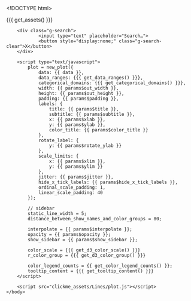 <!DOCTYPE html>
<html>
    <head>
        <meta http-equiv="Content-Type" content="text/html; charset=utf-8"/>
        <base target="_blank"> <!-- open all links on a new tab -->

        <title>{{{ params$title }}}</title>

        {{{ get_assets() }}}

        <style>
            text{
                font-family: {{{ params$font }}};
            }
        </style>
    </head>

    <body>

        <div class="g-search">
                <input type="text" placeholder="Search…">
                <button style="display:none;" class="g-search-clear">X</button>
        </div>

        <script type="text/javascript">
            plot = new_plot({
                data: {{ data }},
                data_ranges: {{{ get_data_ranges() }}},
                categorical_domains: {{{ get_categorical_domains() }}},
                width: {{ params$out_width }},
                height: {{ params$out_height }},
                padding: {{ params$padding }},
                labels: {
                    title: {{ params$title }},
                    subtitle: {{ params$subtitle }},
                    x: {{ params$xlab }},
                    y: {{ params$ylab }},
                    color_title: {{ params$color_title }}
                },
                rotate_label: {
                    y: {{ params$rotate_ylab }}
                },
                scale_limits: {
                    x: {{ params$xlim }},
                    y: {{ params$ylim }}
                },
                jitter: {{ params$jitter }},
                hide_x_tick_labels: {{ params$hide_x_tick_labels }},
                ordinal_scale_padding: 1,
                linear_scale_padding: 40
            });

            // sidebar
            static_line_width = 5;
            distance_between_show_names_and_color_groups = 80;

            interpolate = {{ params$interpolate }};
            opacity = {{ params$opacity }};
            show_sidebar = {{ params$show_sidebar }};

            color_scale = {{{ get_d3_color_scale() }}}
            r_color_group = {{{ get_d3_color_group() }}}

            color_legend_counts = {{ get_color_legend_counts() }};
            tooltip_content = {{{ get_tooltip_content() }}}
        </script>

        <script src="clickme_assets/Lines/plot.js"></script>
    </body>
</html>

